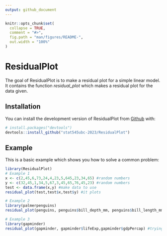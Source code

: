 ```yaml
---
output: github_document
---
```


<!-- README.md is generated from README.Rmd. Please edit that file -->

```r
knitr::opts_chunk$set(
  collapse = TRUE,
  comment = "#>",
  fig.path = "man/figures/README-",
  out.width = "100%"
)
```

# ResidualPlot

<!-- badges: start -->
<!-- badges: end -->

The goal of ResidualPlot is to make a residual plot for a simple linear model. It contains the function *residual_plot* which 
makes a residual plot for the data given.

## Installation

You can install the development version of ResidualPlot from [Github](https://github.com/) with:

``` r
# install.packages("devtools")
devtools::install_github("stat545ubc-2023/ResidualPlot")
```

## Example

This is a basic example which shows you how to solve a common problem:

```r
library(ResidualPlot)
# Example 1
x <- c(2,45,6,73,24,4,23,5,645,23,34,65) #random numbers
y <- c(32,45,1,34,5,67,3,45,65,76,45,23) #random numbers
test <- data.frame(x,y) #make data to use
residual_plot(test,test$x,test$y) #it plots

# Example 2
library(palmerpenguins)
residual_plot(penguins, penguins$bill_depth_mm, penguins$bill_length_mm) #trying with penguins

# Example 3
library(gapminder)
residual_plot(gapminder, gapminder$lifeExp,gapminder$gdpPercap) #trying with gapminder
```

